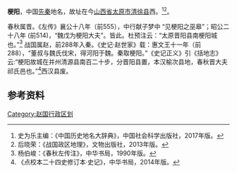 '''梗阳'''，中国[[先秦|先秦]]地名，故址在今[[山西省|山西省]][[太原市|太原市]][[清徐县|清徐县]]西。<ref>史为乐主编：《中国历史地名大辞典》，中国社会科学出版社，2017年版。</ref><ref>后晓荣：《战国政区地理》，文物出版社，2013年版。</ref>。

春秋属晋。《左传》襄公十八年（前555），中行献子梦中 “见梗阳之巫皋”；昭公二十八年 (前514)，“魏戊为梗阳大夫”。皆此。杜预注云：“太原晋阳县南梗阳城也。”<ref>杨伯峻：《春秋左传注》，中华书局，1990年版。</ref>
战国属赵，前288年入秦。《史记·赵世家》载：惠文王十一年（前288），“董叔与魏氏伐宋，得河阳于魏。秦取梗阳。”《史记正义》引《括地志》云:“梗阳故城在并州清源县南百二十步，分晋阳县置，本汉榆次县地，春秋晋大夫祁氏邑也。”<ref>《点校本二十四史修订本·史记》，中华书局，2014年版。</ref>西汉县废。

== 参考资料 ==
<references/>

[[Category:赵国行政区划|Category:赵国行政区划]]